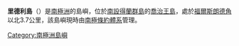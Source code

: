 {{coord|61|51|S|58|3|W|display=title}}

'''里德利島'''（{{lang-en|Ridley Island}}）是[[南極洲|南極洲]]的島嶼，位於[[南設得蘭群島|南設得蘭群島]]的[[喬治王島|喬治王島]]，處於[[福爾斯朗德角|福爾斯朗德角]]以北3.7公里，該島嶼現時由[[南極條約體系|南極條約體系]]管理。

{{Antarctica-geo-stub}}
[[Category:南極洲島嶼|Category:南極洲島嶼]]